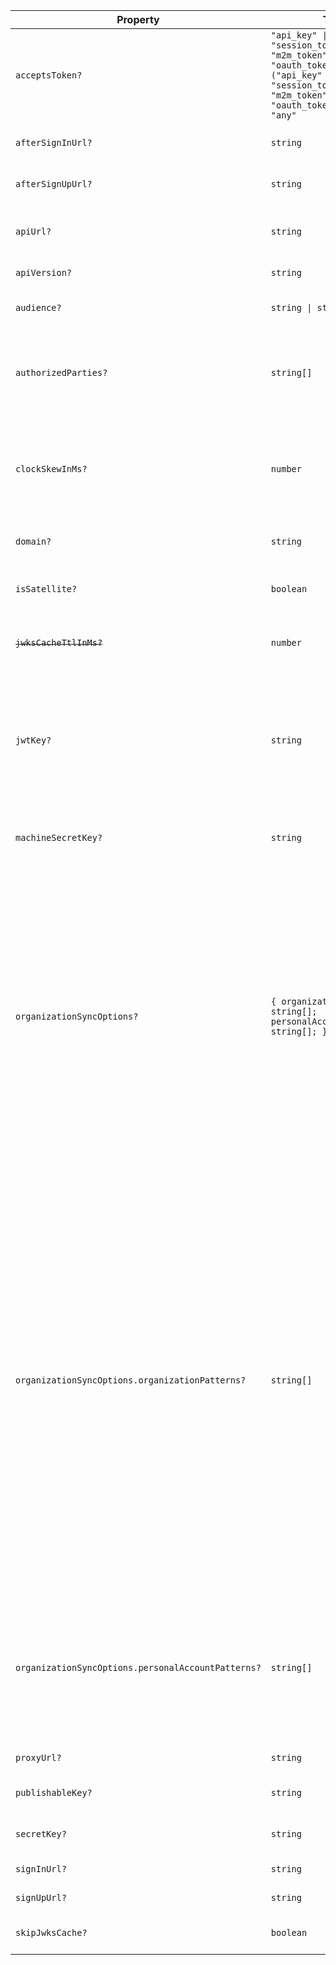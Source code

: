 | Property                                                        | Type                                                                                                                                                   | Description                                                                                                                                                                                                                                                                                                                                                                                                                                                                                                                                                                                                                                                                                                                                                                                                                                                                                                                                                                                                  |
| --------------------------------------------------------------- | ------------------------------------------------------------------------------------------------------------------------------------------------------ | ------------------------------------------------------------------------------------------------------------------------------------------------------------------------------------------------------------------------------------------------------------------------------------------------------------------------------------------------------------------------------------------------------------------------------------------------------------------------------------------------------------------------------------------------------------------------------------------------------------------------------------------------------------------------------------------------------------------------------------------------------------------------------------------------------------------------------------------------------------------------------------------------------------------------------------------------------------------------------------------------------------ |
| <a id="acceptstoken"></a> `acceptsToken?`                       | <code>"api_key" \| "session_token" \| "m2m_token" \| "oauth_token" \| ("api_key" \| "session_token" \| "m2m_token" \| "oauth_token")[] \| "any"</code> | The type of token to accept. Defaults to `'session_token'`.                                                                                                                                                                                                                                                                                                                                                                                                                                                                                                                                                                                                                                                                                                                                                                                                                                                                                                                                                  |
| <a id="aftersigninurl"></a> `afterSignInUrl?`                   | `string`                                                                                                                                               | Full URL or path to navigate to after successful sign in. Defaults to `'/'`.                                                                                                                                                                                                                                                                                                                                                                                                                                                                                                                                                                                                                                                                                                                                                                                                                                                                                                                                 |
| <a id="aftersignupurl"></a> `afterSignUpUrl?`                   | `string`                                                                                                                                               | Full URL or path to navigate to after successful sign up. Defaults to `'/'`.                                                                                                                                                                                                                                                                                                                                                                                                                                                                                                                                                                                                                                                                                                                                                                                                                                                                                                                                 |
| <a id="apiurl"></a> `apiUrl?`                                   | `string`                                                                                                                                               | The [Clerk Backend API](/docs/reference/backend-api){{ target: '_blank' }} endpoint. Defaults to `'https://api.clerk.com'`.                                                                                                                                                                                                                                                                                                                                                                                                                                                                                                                                                                                                                                                                                                                                                                                                                                                                                  |
| <a id="apiversion"></a> `apiVersion?`                           | `string`                                                                                                                                               | The version passed to the Clerk API. Defaults to `'v1'`.                                                                                                                                                                                                                                                                                                                                                                                                                                                                                                                                                                                                                                                                                                                                                                                                                                                                                                                                                     |
| <a id="audience"></a> `audience?`                               | <code>string \| string[]</code>                                                                                                                        | A string or list of [audiences](https://datatracker.ietf.org/doc/html/rfc7519#section-4.1.3). If passed, it is checked against the `aud` claim in the token.                                                                                                                                                                                                                                                                                                                                                                                                                                                                                                                                                                                                                                                                                                                                                                                                                                                 |
| <a id="authorizedparties"></a> `authorizedParties?`             | <code>string[]</code>                                                                                                                                  | An allowlist of origins to verify against, to protect your application from the subdomain cookie leaking attack. Example: `['http://localhost:3000', 'https://example.com']`.                                                                                                                                                                                                                                                                                                                                                                                                                                                                                                                                                                                                                                                                                                                                                                                                                                |
| <a id="clockskewinms"></a> `clockSkewInMs?`                     | `number`                                                                                                                                               | Specifies the allowed time difference (in milliseconds) between the Clerk server (which generates the token) and the clock of the user's application server when validating a token. Defaults to `5000`.                                                                                                                                                                                                                                                                                                                                                                                                                                                                                                                                                                                                                                                                                                                                                                                                     |
| <a id="domain"></a> `domain?`                                   | `string`                                                                                                                                               | The domain of a [satellite application](/docs/guides/dashboard/dns-domains/satellite-domains) in a multi-domain setup.                                                                                                                                                                                                                                                                                                                                                                                                                                                                                                                                                                                                                                                                                                                                                                                                                                                                                       |
| <a id="issatellite"></a> `isSatellite?`                         | `boolean`                                                                                                                                              | Whether the instance is a satellite domain in a multi-domain setup. Defaults to `false`.                                                                                                                                                                                                                                                                                                                                                                                                                                                                                                                                                                                                                                                                                                                                                                                                                                                                                                                     |
| <a id="jwkscachettlinms"></a> ~~`jwksCacheTtlInMs?`~~           | `number`                                                                                                                                               | **Deprecated.** This cache TTL will be removed in the next major version. Specifying a cache TTL is a no-op.                                                                                                                                                                                                                                                                                                                                                                                                                                                                                                                                                                                                                                                                                                                                                                                                                                                                                                 |
| <a id="jwtkey"></a> `jwtKey?`                                   | `string`                                                                                                                                               | Used to verify the session token in a networkless manner. Supply the PEM public key from the **[**API keys**](https://dashboard.clerk.com/last-active?path=api-keys) page -> Show JWT public key -> PEM Public Key** section in the Clerk Dashboard. **It's recommended to use [the environment variable](/docs/guides/development/clerk-environment-variables) instead.** For more information, refer to [Manual JWT verification](/docs/guides/sessions/manual-jwt-verification).                                                                                                                                                                                                                                                                                                                                                                                                                                                                                                                          |
| <a id="machinesecretkey"></a> `machineSecretKey?`               | `string`                                                                                                                                               | The machine secret key to use when verifying machine-to-machine tokens. This will override the Clerk secret key.                                                                                                                                                                                                                                                                                                                                                                                                                                                                                                                                                                                                                                                                                                                                                                                                                                                                                             |
| <a id="organizationsyncoptions"></a> `organizationSyncOptions?` | <code>\{ organizationPatterns?: string[]; personalAccountPatterns?: string[]; \}</code>                                                                | Used to activate a specific [organization](/docs/guides/organizations/overview) or [personal account](/docs/guides/dashboard/overview) based on URL path parameters. If there's a mismatch between the active organization in the session (e.g., as reported by `auth()`) and the organization indicated by the URL, an attempt to activate the organization specified in the URL will be made. If the activation can't be performed, either because an organization doesn't exist or the user lacks access, the active organization in the session won't be changed. Ultimately, it's the responsibility of the page to verify that the resources are appropriate to render given the URL and handle mismatches appropriately (e.g., by returning a 404).                                                                                                                                                                                                                                                   |
| `organizationSyncOptions.organizationPatterns?`                 | <code>string[]</code>                                                                                                                                  | Specifies URL patterns that are organization-specific, containing an organization ID or slug as a path parameter. If a request matches this path, the organization identifier will be used to set that org as active. If the route also matches the `personalAccountPatterns` prop, this prop takes precedence. Patterns must have a path parameter named either `:id` (to match a Clerk organization ID) or `:slug` (to match a Clerk organization slug). If the organization can't be activated—either because it doesn't exist or the user lacks access—the previously active organization will remain unchanged. Components must detect this case and provide an appropriate error and/or resolution pathway, such as calling `notFound()` or displaying an [`<OrganizationSwitcher />`](/docs/reference/components/organization/organization-switcher). Examples: `["/orgs/:slug",, "/orgs/:slug/(.*)"]`, `["/orgs/:id",, "/orgs/:id/(.*)"]`, `["/app/:any/orgs/:slug",, "/app/:any/orgs/:slug/(.*)"]`. |
| `organizationSyncOptions.personalAccountPatterns?`              | <code>string[]</code>                                                                                                                                  | URL patterns for resources that exist within the context of a [Clerk Personal Account](/docs/guides/dashboard/overview) (user-specific, outside any organization). If the route also matches the `organizationPattern` prop, the `organizationPattern` prop takes precedence. Examples: `["/user",, "/user/(.*)"]`, `["/user/:any",, "/user/:any/(.*)"]`.                                                                                                                                                                                                                                                                                                                                                                                                                                                                                                                                                                                                                                                    |
| <a id="proxyurl"></a> `proxyUrl?`                               | `string`                                                                                                                                               | The proxy URL from a multi-domain setup.                                                                                                                                                                                                                                                                                                                                                                                                                                                                                                                                                                                                                                                                                                                                                                                                                                                                                                                                                                     |
| <a id="publishablekey"></a> `publishableKey?`                   | `string`                                                                                                                                               | The Clerk Publishable Key from the [**API keys**](https://dashboard.clerk.com/last-active?path=api-keys) page in the Clerk Dashboard.                                                                                                                                                                                                                                                                                                                                                                                                                                                                                                                                                                                                                                                                                                                                                                                                                                                                        |
| <a id="secretkey"></a> `secretKey?`                             | `string`                                                                                                                                               | The Clerk Secret Key from the [**API keys**](https://dashboard.clerk.com/last-active?path=api-keys) page in the Clerk Dashboard.                                                                                                                                                                                                                                                                                                                                                                                                                                                                                                                                                                                                                                                                                                                                                                                                                                                                             |
| <a id="signinurl"></a> `signInUrl?`                             | `string`                                                                                                                                               | The sign-in URL from a multi-domain setup.                                                                                                                                                                                                                                                                                                                                                                                                                                                                                                                                                                                                                                                                                                                                                                                                                                                                                                                                                                   |
| <a id="signupurl"></a> `signUpUrl?`                             | `string`                                                                                                                                               | The sign-up URL from a multi-domain setup.                                                                                                                                                                                                                                                                                                                                                                                                                                                                                                                                                                                                                                                                                                                                                                                                                                                                                                                                                                   |
| <a id="skipjwkscache"></a> `skipJwksCache?`                     | `boolean`                                                                                                                                              | A flag to ignore the JWKS cache and always fetch JWKS before each JWT verification.                                                                                                                                                                                                                                                                                                                                                                                                                                                                                                                                                                                                                                                                                                                                                                                                                                                                                                                          |
